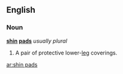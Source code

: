 ==English==

===Noun===
'''[[shin]] [[pad]]s'''  ''usually plural''

# {{plural of|[[shin pad]]}}  A pair of protective lower-[[leg]] coverings.

[[ar:shin pads]]